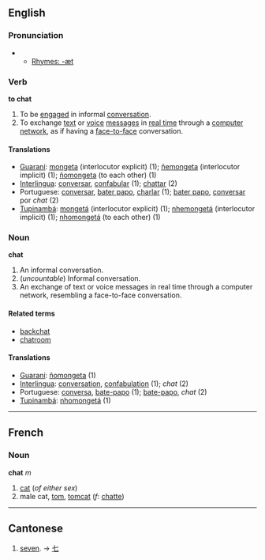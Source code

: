 ==English==
===Pronunciation===
**[[Rhymes:English:-æt|Rhymes: -æt]]

===Verb===
'''to chat'''

#To be [[engage]]d in informal [[conversation]].
#To exchange [[text]] or [[voice]] [[message]]s in [[real time]] through a [[computer network]], as if having a [[face-to-face]] conversation.

====Translations====
*[[Guaraní]]: [[mongeta]] (interlocutor explicit) (1); [[ñemongeta]] (interlocutor implicit) (1); [[ñomongeta]] (to each other) (1)
*[[Interlingua]]: [[conversar]], [[confabular]] (1); [[chattar]] (2)
*Portuguese: [[conversar]], [[bater papo]], [[charlar]] (1); [[bater papo]], [[conversar]] por ''chat'' (2)
*[[Tupinambá]]: [[mongetá]] (interlocutor explicit) (1); [[nhemongetá]] (interlocutor implicit) (1); [[nhomongetá]] (to each other) (1)

===Noun===
'''chat'''

#An informal conversation.
#(''uncountable'') Informal conversation.
#An exchange of text or voice messages in real time through a computer network, resembling a face-to-face conversation.

====Related terms====
*[[backchat]]
*[[chatroom]]

====Translations====
*[[Guaraní]]: [[ñomongeta]] (1)
*[[Interlingua]]: [[conversation]], [[confabulation]] (1); ''chat'' (2)
*Portuguese: [[conversa]], [[bate-papo]] (1); [[bate-papo]], ''chat'' (2)
*[[Tupinambá]]: [[nhomongetá]] (1)

----
==French==
===Noun===
'''chat''' ''m''

#[[cat]] (''of either sex'')
#male cat, [[tom]], [[tomcat]] (''f'': [[chatte]])

----

==Cantonese==

# [[seven]]. &rarr; [[七]]